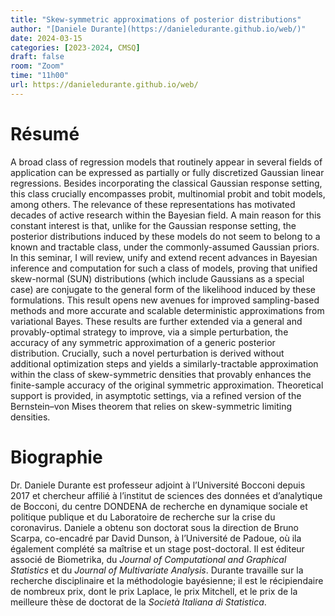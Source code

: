 ```yaml
---
title: "Skew-symmetric approximations of posterior distributions"
author: "[Daniele Durante](https://danieledurante.github.io/web/)"
date: 2024-03-15
categories: [2023-2024, CMSQ]
draft: false
room: "Zoom"
time: "11h00"
url: https://danieledurante.github.io/web/
---
```


# Résumé



A broad class of regression models that routinely appear in several fields of application can be expressed as partially or fully discretized Gaussian linear regressions. Besides incorporating the classical Gaussian response setting, this class crucially encompasses probit, multinomial probit and tobit models, among others. The relevance of these representations has motivated decades of active research within the Bayesian field. A main reason for this constant interest is that, unlike for the Gaussian response setting, the posterior distributions induced by these models do not seem to belong to a known and tractable class, under the commonly-assumed Gaussian priors. In this seminar, I will review, unify and extend recent advances in Bayesian inference and computation for such a class of models, proving that unified skew-normal (SUN) distributions (which include Gaussians as a special case) are conjugate to the general form of the likelihood induced by these formulations. This result opens new avenues for improved sampling-based methods and more accurate and scalable deterministic approximations from variational Bayes. These results are further extended via a general and provably-optimal strategy to improve, via a simple perturbation, the accuracy of any symmetric approximation of a generic posterior distribution. Crucially, such a novel perturbation is derived without additional optimization steps and yields a similarly-tractable approximation within the class of skew-symmetric densities that provably enhances the finite-sample accuracy of the original symmetric approximation. Theoretical support is provided, in asymptotic settings, via a refined version of the Bernstein–von Mises theorem that relies on skew-symmetric limiting densities.

# Biographie

Dr. Daniele Durante est professeur adjoint à l'Université Bocconi depuis 2017 et chercheur affilié à l'institut de sciences des données et d'analytique de Bocconi, du centre DONDENA de recherche en dynamique sociale et politique publique et du Laboratoire de recherche sur la crise du coronavirus. Daniele a obtenu son doctorat sous la direction de Bruno Scarpa, co-encadré par David Dunson, à l'Université de Padoue, où ila également complété sa maîtrise et un stage post-doctoral. Il est éditeur associé de Biometrika, du *Journal of Computational and Graphical Statistics* et du *Journal of Multivariate Analysis*.
Durante travaille sur la recherche disciplinaire et la méthodologie bayésienne; il est le récipiendaire de nombreux prix, dont le prix Laplace, le prix Mitchell, et le prix de la meilleure thèse de doctorat de la *Società Italiana di Statistica*.
